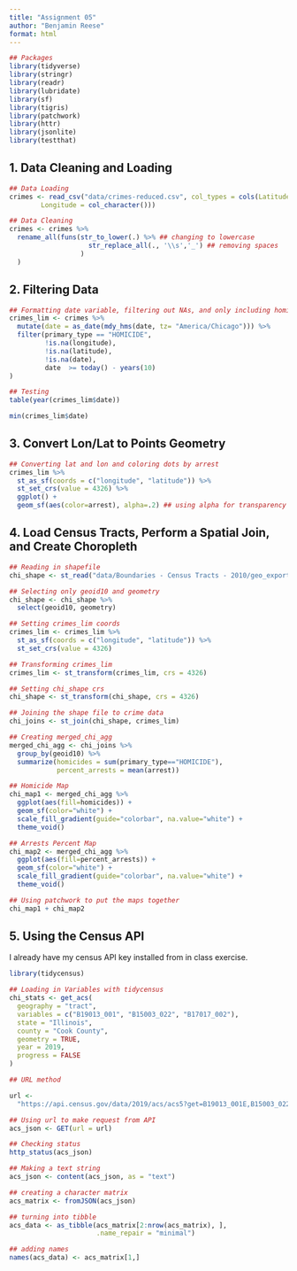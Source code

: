 ```yaml
---
title: "Assignment 05"
author: "Benjamin Reese"
format: html
---
```


```r
## Packages
library(tidyverse)
library(stringr)
library(readr)
library(lubridate)
library(sf)
library(tigris)
library(patchwork)
library(httr)
library(jsonlite)
library(testthat)
```

## 1. Data Cleaning and Loading

```r
## Data Loading
crimes <- read_csv("data/crimes-reduced.csv", col_types = cols(Latitude = col_character(), 
        Longitude = col_character()))

## Data Cleaning
crimes <- crimes %>%
  rename_all(funs(str_to_lower(.) %>% ## changing to lowercase
                    str_replace_all(., '\\s','_') ## removing spaces
                  )
  )
```

## 2. Filtering Data

```r
## Formatting date variable, filtering out NAs, and only including homicides
crimes_lim <- crimes %>%
  mutate(date = as_date(mdy_hms(date, tz= "America/Chicago"))) %>%
  filter(primary_type == "HOMICIDE", 
         !is.na(longitude), 
         !is.na(latitude), 
         !is.na(date),
         date  >= today() - years(10)
)

## Testing
table(year(crimes_lim$date))

min(crimes_lim$date)
```

## 3. Convert Lon/Lat to Points Geometry

```r
## Converting lat and lon and coloring dots by arrest
crimes_lim %>%
  st_as_sf(coords = c("longitude", "latitude")) %>%
  st_set_crs(value = 4326) %>%
  ggplot() +
  geom_sf(aes(color=arrest), alpha=.2) ## using alpha for transparency

```

## 4. Load Census Tracts, Perform a Spatial Join, and Create Choropleth

```r
## Reading in shapefile
chi_shape <- st_read("data/Boundaries - Census Tracts - 2010/geo_export_098913a2-eb78-48e6-944e-bdaaf19b94f6.shp")

## Selecting only geoid10 and geometry
chi_shape <- chi_shape %>%
  select(geoid10, geometry)

## Setting crimes_lim coords
crimes_lim <- crimes_lim %>%
  st_as_sf(coords = c("longitude", "latitude")) %>%
  st_set_crs(value = 4326)

## Transforming crimes_lim
crimes_lim <- st_transform(crimes_lim, crs = 4326)  

## Setting chi_shape crs
chi_shape <- st_transform(chi_shape, crs = 4326)

## Joining the shape file to crime data
chi_joins <- st_join(chi_shape, crimes_lim)

## Creating merged_chi_agg
merged_chi_agg <- chi_joins %>%
  group_by(geoid10) %>%
  summarize(homicides = sum(primary_type=="HOMICIDE"),
            percent_arrests = mean(arrest))

## Homicide Map
chi_map1 <- merged_chi_agg %>%
  ggplot(aes(fill=homicides)) +
  geom_sf(color="white") +
  scale_fill_gradient(guide="colorbar", na.value="white") + 
  theme_void()

## Arrests Percent Map
chi_map2 <- merged_chi_agg %>%
  ggplot(aes(fill=percent_arrests)) +
  geom_sf(color="white") +
  scale_fill_gradient(guide="colorbar", na.value="white") + 
  theme_void()

## Using patchwork to put the maps together
chi_map1 + chi_map2
```


## 5. Using the Census API

I already have my census API key installed from in class exercise.

```r
library(tidycensus)
```

```r
## Loading in Variables with tidycensus
chi_stats <- get_acs(
  geography = "tract",
  variables = c("B19013_001", "B15003_022", "B17017_002"),
  state = "Illinois",
  county = "Cook County",
  geometry = TRUE,
  year = 2019,
  progress = FALSE
)

## URL method

url <- 
  "https://api.census.gov/data/2019/acs/acs5?get=B19013_001E,B15003_022E,B17017_002E&for=tract:*&in=county:031&in=state:17&key=ef3e91b4b57955de6fbf3f957341452734d1b79a"

## Using url to make request from API
acs_json <- GET(url = url)

## Checking status
http_status(acs_json)

## Making a text string
acs_json <- content(acs_json, as = "text")

## creating a character matrix
acs_matrix <- fromJSON(acs_json)

## turning into tibble
acs_data <- as_tibble(acs_matrix[2:nrow(acs_matrix), ],
                      .name_repair = "minimal")

## adding names
names(acs_data) <- acs_matrix[1,]

```





